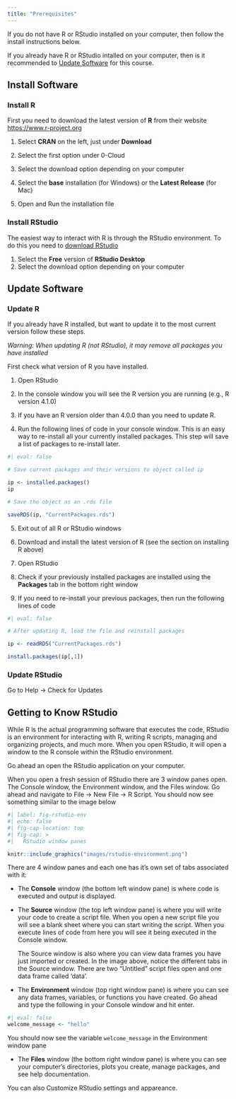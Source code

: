 ```yaml
---
title: "Prerequisites"
---
```


If you do not have R or RStudio installed on your computer, then follow the install instructions below.

If you already have R or RStudio intalled on your computer, then is it recommended to [Update Software](#sec-update-software) for this course.

## Install Software {#sec-install-software}

### Install R {#sec-install-r}

First you need to download the latest version of **R** from their website <https://www.r-project.org>

1.  Select **CRAN** on the left, just under **Download**

2.  Select the first option under 0-Cloud

3.  Select the download option depending on your computer

4.  Select the **base** installation (for Windows) or the **Latest Release** (for Mac)

5.  Open and Run the installation file

### Install RStudio {#sec-install-r-studio}

The easiest way to interact with R is through the RStudio environment. To do this you need to [download RStudio](https://www.rstudio.com/products/rstudio/download/#download){target="_blank"}

1.  Select the **Free** version of **RStudio Desktop**
2.  Select the download option depending on your computer

## Update Software {#sec-update-software}

### Update R {#sec-update-r}

If you already have R installed, but want to update it to the most current version follow these steps.

*Warning: When updating R (not RStudio), it may remove all packages you have installed*

First check what version of R you have installed.

1.  Open RStudio

2.  In the console window you will see the R version you are running (e.g., R version 4.1.0)

3.  If you have an R version older than 4.0.0 than you need to update R.

4.  Run the following lines of code in your console window. This is an easy way to re-install all your currently installed packages. This step will save a list of packages to re-install later.

```r
#| eval: false

# Save current packages and their versions to object called ip

ip <- installed.packages()
ip

# Save the object as an .rds file

saveRDS(ip, "CurrentPackages.rds")
```

5.  Exit out of all R or RStudio windows

6.  Download and install the latest version of R (see the section on installing R above)

7.  Open RStudio

8.  Check if your previously installed packages are installed using the **Packages** tab in the bottom right window

9.  If you need to re-install your previous packages, then run the following lines of code

```r
#| eval: false

# After updating R, load the file and reinstall packages

ip <- readRDS("CurrentPackages.rds")

install.packages(ip[,1])
```

### Update RStudio {#sec-update-r-studio}

Go to Help -\> Check for Updates

## Getting to Know RStudio

While R is the actual programming software that executes the code, RStudio is an environment for interacting with R, writing R scripts, managing and organizing projects, and much more. When you open RStudio, it will open a window to the R console within the RStudio environment.

Go ahead an open the RStudio application on your computer.

When you open a fresh session of RStudio there are 3 window panes open. The Console window, the Environment window, and the Files window. Go ahead and navigate to File -\> New File -\> R Script. You should now see something similar to the image below

```r
#| label: fig-rstudio-env
#| echo: false
#| fig-cap-location: top
#| fig-cap: > 
#|   RStudio window panes

knitr::include_graphics("images/rstudio-environment.png")
```

There are 4 window panes and each one has it's own set of tabs associated with it:

-   The **Console** window (the bottom left window pane) is where code is executed and output is displayed.

-   The **Source** window (the top left window pane) is where you will write your code to create a script file. When you open a new script file you will see a blank sheet where you can start writing the script. When you execute lines of code from here you will see it being executed in the Console window.

    The Source window is also where you can view data frames you have just imported or created. In the image above, notice the different tabs in the Source window. There are two "Untitled" script files open and one data frame called 'data'.

-   The **Environment** window (top right window pane) is where you can see any data frames, variables, or functions you have created. Go ahead and type the following in your Console window and hit enter.

```r
#| eval: false
welcome_message <- "hello"
```

You should now see the variable `welcome_message` in the Environment window pane

-   The **Files** window (the bottom right window pane) is where you can see your computer's directories, plots you create, manage packages, and see help documentation.

You can also Customize RStudio settings and appareance.
